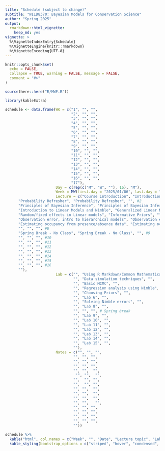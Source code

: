 ```yaml
---
title: "Schedule (subject to change)"
subtitle: "WILD8370: Bayesian Models for Conservation Science"
author: "Spring 2025"
output: 
  rmarkdown::html_vignette:
    keep_md: yes
vignette: >
  %\VignetteIndexEntry{Schedule}
  %\VignetteEngine{knitr::rmarkdown}
  %\VignetteEncoding{UTF-8}
---
```


```r
knitr::opts_chunk$set(
  echo = FALSE,
  collapse = TRUE, warning = FALSE, message = FALSE,
  comment = "#>"
)

source(here::here("R/MWF.R"))
```


```r
library(kableExtra)

schedule <- data.frame(WK = c("1", "", "", 
                              "2", "", "", 
                              "3", "", "",  
                              "4", "", "", 
                              "5", "", "", 
                              "6", "", "",  
                              "7", "", "", 
                              "8", "", "", 
                              "9", "", "", 
                              "10", "", "", 
                              "11", "", "", 
                              "12", "", "", 
                              "13", "", "",  
                              "14", "", "",  
                              "15", "", "",  
                              "16", "", "",  
                              "17"),
                       Day = c(rep(c("M", "W", ""), 16), "M"),
                       Week = MW(first.day = "2025/01/06", last.day = "2025/04/28"),
                       Lecture = c("Course Introduction", "Introduction to Statistics", "", #1
      "Probability Refresher", "Probability Refresher", "", #2
      "Principles of Bayesian Inference", "Principles of Bayesian Inference", "", #3
      "Introduction to Linear Models and Nimble", "Generalized Linear Model Review", "", #4
      "Random/fixed effects in Linear models", "Informative Priors", "", #5
      "Observation error, intro to hierarchical models", "Observation error, intro to hierarchical models", "", #6
      "Estimating occupancy from presence/absence data", "Estimating occupancy from presence/absence data", "", #7
      "", "", "", #8 
      "Spring Break - No Class", "Spring Break - No Class", "", #9
      "", "", "", #10
      "", "", "", #11
      "", "", "", #12
      "", "", "", #13 
      "", "", "", #14
      "", "", "", #15
      "", "", "", #16
      ""), 
                       Lab = c("", "Using R Markdown/Common Mathematical Notation", "",
                               "", "Data simulation techniques", "", 
                               "", "Basic MCMC", "",
                               "", "Regression analysis using Nimble", "", 
                               "", "Choosing Priors", "", 
                               "", "Lab 6", "", 
                               "", "Solving Nimble errors", "", 
                               "", "Lab 8", "",
                               "", "", "", # Spring break
                               "", "Lab 9", "",
                               "", "Lab 10", "", 
                               "", "Lab 11", "", 
                               "", "Lab 12", "",
                               "", "Lab 13", "", 
                               "", "Lab 14", "", 
                               "", "Lab 15", "",
                               ""),
                       Notes = c("", "", "",
                               "", "", "", 
                               "", "", "", 
                               "", "", "", 
                               "", "",  "",
                                "", "",  "",
                               "",  "", "",
                               "",  "", "",
                               "", "",  "",
                               "", "",  "",
                               "", "",  "",
                               "", "",   "",
                               "", "", "", 
                               "", "", "", 
                               "", "", "", 
                               "", "", "",
                               ""))

schedule %>%
  kable("html", col.names = c("Week", "", "Date", "Lecture topic", "Lab topic", "Notes"), align = 'c') %>%
  kable_styling(bootstrap_options = c("striped", "hover", "condensed", "responsive"), full_width = TRUE)

```
